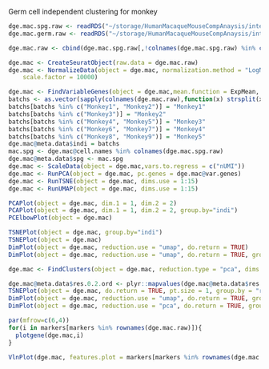Germ cell independent clustering for monkey

```r
dge.mac.spg.raw <- readRDS("~/storage/HumanMacaqueMouseCompAnaysis/interdata/dge.mac.spg.full.raw.rds")
dge.mac.germ.raw <- readRDS("~/storage/HumanMacaqueMouseCompAnaysis/interdata/dge.mac.germ.raw.rds")
```

```r
dge.mac.raw <- cbind(dge.mac.spg.raw[,!colnames(dge.mac.spg.raw) %in% colnames(dge.mac.germ.raw)], dge.mac.germ.raw)
```


```r
dge.mac <- CreateSeuratObject(raw.data = dge.mac.raw)
dge.mac <- NormalizeData(object = dge.mac, normalization.method = "LogNormalize", 
    scale.factor = 10000)
```

```r
dge.mac <- FindVariableGenes(object = dge.mac,mean.function = ExpMean, dispersion.function = LogVMR, x.low.cutoff = 0.0125, y.cutoff = 1, x.high.cutoff = 3)
batchs <- as.vector(sapply(colnames(dge.mac.raw),function(x) strsplit(x,'_')[[1]][1]))
batchs[batchs %in% c("Monkey1", "Monkey2")] = "Monkey1"
batchs[batchs %in% c("Monkey3")] = "Monkey2"
batchs[batchs %in% c("Monkey4", "Monkey5")] = "Monkey3"
batchs[batchs %in% c("Monkey6", "Monkey7")] = "Monkey4"
batchs[batchs %in% c("Monkey8", "Monkey9")] = "Monkey5"
dge.mac@meta.data$indi = batchs
mac.spg <- dge.mac@cell.names %in% colnames(dge.mac.spg.raw)
dge.mac@meta.data$spg <- mac.spg
dge.mac <- ScaleData(object = dge.mac,vars.to.regress = c("nUMI"))
dge.mac <- RunPCA(object = dge.mac, pc.genes = dge.mac@var.genes)
dge.mac <- RunTSNE(object = dge.mac, dims.use = 1:15)
dge.mac <- RunUMAP(object = dge.mac, dims.use = 1:15)
```

```r
PCAPlot(object = dge.mac, dim.1 = 1, dim.2 = 2)
PCAPlot(object = dge.mac, dim.1 = 1, dim.2 = 2, group.by="indi")
PCElbowPlot(object = dge.mac)
```

```r
TSNEPlot(object = dge.mac, group.by="indi")
TSNEPlot(object = dge.mac)
DimPlot(object = dge.mac, reduction.use = "umap", do.return = TRUE)
DimPlot(object = dge.mac, reduction.use = "umap", do.return = TRUE, group.by="indi")
```

```r
dge.mac <- FindClusters(object = dge.mac, reduction.type = "pca", dims.use = 1:15, save.SNN = TRUE, resolution = 0.3)
```

```r
dge.mac@meta.data$res.0.2.ord <- plyr::mapvalues(dge.mac@meta.data$res.0.2, c(5,4,6,2,3,1,0),c(1,2,3,4,5,6,7))
TSNEPlot(object = dge.mac, do.return = TRUE, pt.size = 1, group.by = "res.0.2.ord")
DimPlot(object = dge.mac, reduction.use = "umap", do.return = TRUE, group.by="res.0.2.ord")
DimPlot(object = dge.mac, reduction.use = "pca", do.return = TRUE, group.by="res.0.2.ord")
```


```r
par(mfrow=c(6,4))
for(i in markers[markers %in% rownames(dge.mac.raw)]){
  plotgene(dge.mac,i)
}
```

```r
VlnPlot(dge.mac, features.plot = markers[markers %in% rownames(dge.mac.raw)], nCol = 4, group.by = "res.0.2.ord", point.size.use = 0)
```



